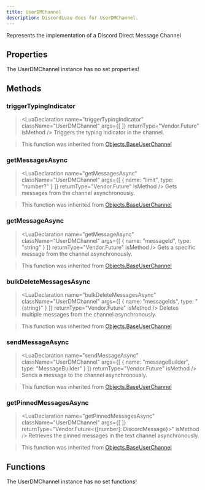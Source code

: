 ```yaml
---
title: UserDMChannel
description: DiscordLuau docs for UserDMChannel.
---
```

[//]: # (This file was automatically compiled through the Generator luau code under this repository)
[//]: # (if you want to edit the documentation of discord-luau, please write changes)
[//]: # (to the discord-luau repository itself, we extract the comments from discord-luau and translate)
[//]: # (them into markdown files that Nextra can interpret!)

[//]: # (----- DOCUMENT IMPORTS ----- )


[//]: # (----- DOCUMENT DESCRIPTION ----- )

Represents the implementation of a Discord Direct Message Channel

[//]: # (----- DOCUMENT PROPERTIES ----- )

## Properties

The UserDMChannel instance has no set properties!

[//]: # (----- DOCUMENT METHODS ----- )

## Methods

### triggerTypingIndicator

> <LuaDeclaration name="triggerTypingIndicator" className="UserDMChannel" args={[  ]} returnType="Vendor.Future" isMethod />
Triggers the typing indicator in the channel.

> This function was inherited from [Objects.BaseUserChannel](Objects.BaseUserChannel)
### getMessagesAsync

> <LuaDeclaration name="getMessagesAsync" className="UserDMChannel" args={[ { name: "limit", type: "number?" } ]} returnType="Vendor.Future" isMethod />
Gets messages from the channel asynchronously.

> This function was inherited from [Objects.BaseUserChannel](Objects.BaseUserChannel)
### getMessageAsync

> <LuaDeclaration name="getMessageAsync" className="UserDMChannel" args={[ { name: "messageId", type: "string" } ]} returnType="Vendor.Future" isMethod />
Gets a specific message from the channel asynchronously.

> This function was inherited from [Objects.BaseUserChannel](Objects.BaseUserChannel)
### bulkDeleteMessagesAsync

> <LuaDeclaration name="bulkDeleteMessagesAsync" className="UserDMChannel" args={[ { name: "messageIds", type: "{string}" } ]} returnType="Vendor.Future" isMethod />
Deletes multiple messages from the channel asynchronously.

> This function was inherited from [Objects.BaseUserChannel](Objects.BaseUserChannel)
### sendMessageAsync

> <LuaDeclaration name="sendMessageAsync" className="UserDMChannel" args={[ { name: "messageBuilder", type: "MessageBuilder" } ]} returnType="Vendor.Future" isMethod />
Sends a message to the channel asynchronously.

> This function was inherited from [Objects.BaseUserChannel](Objects.BaseUserChannel)
### getPinnedMessagesAsync

> <LuaDeclaration name="getPinnedMessagesAsync" className="UserDMChannel" args={[  ]} returnType="Vendor.Future<{[number]: DiscordMessage}>" isMethod />
Retrieves the pinned messages in the text channel asynchronously.

> This function was inherited from [Objects.BaseUserChannel](Objects.BaseUserChannel)

[//]: # (----- DOCUMENT FUNCTIONS ----- )

## Functions

The UserDMChannel instance has no set functions!

